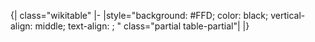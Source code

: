 <noinclude>{| class="wikitable"
|-
|</noinclude>style="background: #FFD; color: black; vertical-align: middle; text-align: {{{align|center}}}; {{{style|}}}" class="partial table-partial"|{{{1|某些}}}<noinclude>
|}
{{Documentation|Template:Table cell templates/doc}}
</noinclude>
